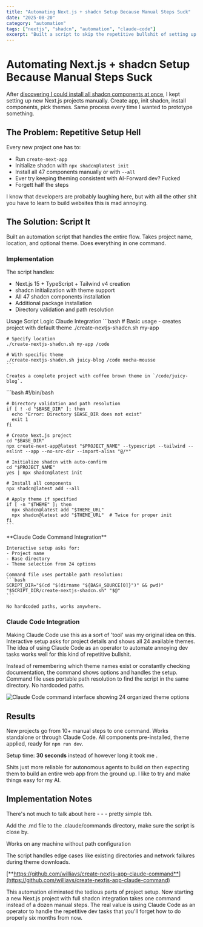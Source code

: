```yaml
---
title: "Automating Next.js + shadcn Setup Because Manual Steps Suck"
date: "2025-08-20"
category: "automation"
tags: ["nextjs", "shadcn", "automation", "claude-code"]
excerpt: "Built a script to skip the repetitive bullshit of setting up Next.js projects with all shadcn components"
---
```



# Automating Next.js + shadcn Setup Because Manual Steps Suck

After [discovering I could install all shadcn components at once](https://willyv3.com/blog/43dcbe55-3245-4af6-8078-a00d02089e97), I kept setting up new Next.js projects manually. Create app, init shadcn, install components, pick themes. Same process every time I wanted to prototype something.


## The Problem: Repetitive Setup Hell

Every new project one has to:
- Run `create-next-app` 
- Initialize shadcn with `npx shadcn@latest init`
- Install all 47 components manually or with `--all`
- Ever try keeping theming consistent with AI-Forward dev? Fucked
- Forgett half the steps

<Alert>
  <AlertDescription>
    I know that developers are probably laughing here, but with all the other shit you have to learn to build websites this is mad annoying. 
  </AlertDescription>
</Alert>

## The Solution: Script It

Built an automation script that handles the entire flow. Takes project name, location, and optional theme. Does everything in one command.

### Implementation

The script handles:
- Next.js 15 + TypeScript + Tailwind v4 creation
- shadcn initialization with theme support
- All 47 shadcn components installation
- Additional package installation
- Directory validation and path resolution

<Tabs defaultValue="usage">
  <TabsList>
    <TabsTrigger value="usage">Usage</TabsTrigger>
    <TabsTrigger value="script">Script Logic</TabsTrigger>
    <TabsTrigger value="claude">Claude Integration</TabsTrigger>
  </TabsList>
  
  <TabsContent value="usage">
    ```bash
    # Basic usage - creates project with default theme
    ./create-nextjs-shadcn.sh my-app
    
    # Specify location
    ./create-nextjs-shadcn.sh my-app /code
    
    # With specific theme
    ./create-nextjs-shadcn.sh juicy-blog /code mocha-mousse
    ```
    
    Creates a complete project with coffee brown theme in `/code/juicy-blog`.
  </TabsContent>
  
  <TabsContent value="script">
    ```bash
    #!/bin/bash
    
    # Directory validation and path resolution
    if [ ! -d "$BASE_DIR" ]; then
      echo "Error: Directory $BASE_DIR does not exist"
      exit 1
    fi
    
    # Create Next.js project
    cd "$BASE_DIR"
    npx create-next-app@latest "$PROJECT_NAME" --typescript --tailwind --eslint --app --no-src-dir --import-alias "@/*"
    
    # Initialize shadcn with auto-confirm
    cd "$PROJECT_NAME"
    yes | npx shadcn@latest init
    
    # Install all components
    npx shadcn@latest add --all
    
    # Apply theme if specified
    if [ -n "$THEME" ]; then
      npx shadcn@latest add "$THEME_URL"
      npx shadcn@latest add "$THEME_URL"  # Twice for proper init
    fi
    ```
  </TabsContent>
  
  <TabsContent value="claude">
    **Claude Code Command Integration**
    
    Interactive setup asks for:
    - Project name
    - Base directory 
    - Theme selection from 24 options
    
    Command file uses portable path resolution:
    ```bash
    SCRIPT_DIR="$(cd "$(dirname "${BASH_SOURCE[0]}")" && pwd)"
    "$SCRIPT_DIR/create-nextjs-shadcn.sh" "$@"
    ```
    
    No hardcoded paths, works anywhere.
  </TabsContent>
</Tabs>

### Claude Code Integration

Making Claude Code use this as a sort of 'tool' was my original idea on this. Interactive setup asks for project details and shows all 24 available themes. The idea of using Claude Code as an operator to automate annoying dev tasks works well for this kind of repetitive bullshit.

Instead of remembering which theme names exist or constantly checking documentation, the command shows options and handles the setup. Command file uses portable path resolution to find the script in the same directory. No hardcoded paths. 

![Claude Code command interface showing 24 organized theme options](/ccscriptdemo.png)

## Results

New projects go from 10+ manual steps to one command. Works standalone or through Claude Code. All components pre-installed, theme applied, ready for `npm run dev`.

Setup time: **30 seconds** instead of however long it took me .

Shits just more reliable for autonomous agents to build on then expecting them to build an entire web app from the ground up. I like to try and make things easy for my AI. 

## Implementation Notes

There's not much to talk about here - - - pretty simple tbh.

Add the .md file to the .claude/commands directory, make sure the script is close by. 

Works on any machine without path configuration

The script handles edge cases like existing directories and network failures during theme downloads.

[**https://github.com/williavs/create-nextjs-app-claude-command**](https://github.com/williavs/create-nextjs-app-claude-command)

This automation eliminated the tedious parts of project setup. Now starting a new Next.js project with full shadcn integration takes one command instead of a dozen manual steps. The real value is using Claude Code as an operator to handle the repetitive dev tasks that you'll forget how to do properly six months from now.